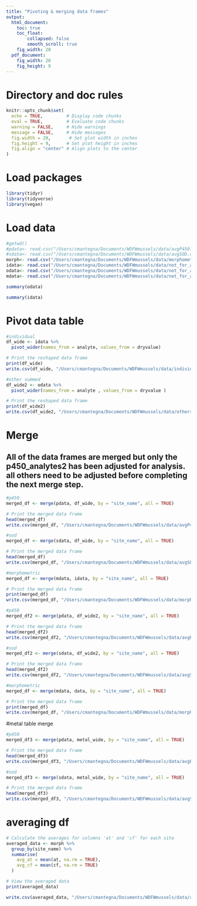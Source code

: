 ```yaml
---
title: "Pivoting & merging data frames"
output:
  html_document: 
    toc: true
    toc_float:
        collapsed: false
        smooth_scroll: true
    fig_width: 20
  pdf_document: 
    fig_width: 20
    fig_height: 9
---
```


# Directory and doc rules

```r

knitr::opts_chunk$set(
  echo = TRUE,         # Display code chunks
  eval = TRUE,         # Evaluate code chunks
  warning = FALSE,     # Hide warnings
  message = FALSE,     # Hide messages
  fig.width = 20,       # Set plot width in inches
  fig.height = 9,      # Set plot height in inches
  fig.align = "center" # Align plots to the center
)

```

# Load packages

```r
library(tidyr)
library(tidyverse)
library(vegan)

```

# Load data

```r

#getwd()
#pdata<- read.csv("/Users/cmantegna/Documents/WDFWmussels/data/avgP450.csv")
#sdata<- read.csv("/Users/cmantegna/Documents/WDFWmussels/data/avgSOD.csv")
morph<- read.csv("/Users/cmantegna/Documents/WDFWmussels/data/morphometricdata.csv")
idata<- read.csv("/Users/cmantegna/Documents/WDFWmussels/data/not_for_analysis/individual_wide.csv")
odata<- read.csv("/Users/cmantegna/Documents/WDFWmussels/data/not_for_analysis/othersummed_wide.csv")
mdata<- read.csv("/Users/cmantegna/Documents/WDFWmussels/data/not_for_analysis/metal_wide.csv")
```

```r
summary(odata)
```

```r
summary(idata)
```

# Pivot data table

```r
#individual
df_wide <- idata %>%
  pivot_wider(names_from = analyte, values_from = dryvalue)

# Print the reshaped data frame
print(df_wide)
write.csv(df_wide, "/Users/cmantegna/Documents/WDFWmussels/data/individual_wide.csv", row.names = FALSE)

#other summed
df_wide2 <- odata %>%
  pivot_wider(names_from = analyte , values_from = dryvalue )

# Print the reshaped data frame
print(df_wide2)
write.csv(df_wide2, "/Users/cmantegna/Documents/WDFWmussels/data/othersummed_wide.csv", row.names = FALSE)
```

# Merge 
## All of the data frames are merged but only the p450_analytes2 has been adjusted for analysis. all others need to be adjusted before completing the next merge step.
```r
#p450
merged_df <- merge(pdata, df_wide, by = "site_name", all = TRUE)

# Print the merged data frame
head(merged_df)
write.csv(merged_df, "/Users/cmantegna/Documents/WDFWmussels/data/avgP450_analytes.csv", row.names = FALSE)

#sod
merged_df <- merge(sdata, df_wide, by = "site_name", all = TRUE)

# Print the merged data frame
head(merged_df)
write.csv(merged_df, "/Users/cmantegna/Documents/WDFWmussels/data/avgSOD_analytes.csv", row.names = FALSE)

#morphometric
merged_df <- merge(mdata, idata, by = "site_name", all = TRUE)

# Print the merged data frame
print(merged_df)
write.csv(merged_df, "/Users/cmantegna/Documents/WDFWmussels/data/morph_analytes.csv", row.names = FALSE)

```

```r
#p450
merged_df2 <- merge(pdata, df_wide2, by = "site_name", all = TRUE)

# Print the merged data frame
head(merged_df2)
write.csv(merged_df2, "/Users/cmantegna/Documents/WDFWmussels/data/avgP450_analytes2.csv", row.names = FALSE)

#sod
merged_df2 <- merge(sdata, df_wide2, by = "site_name", all = TRUE)

# Print the merged data frame
head(merged_df2)
write.csv(merged_df2, "/Users/cmantegna/Documents/WDFWmussels/data/avgSOD_analytes2.csv", row.names = FALSE)

#morphometric
merged_df <- merge(mdata, data, by = "site_name", all = TRUE)

# Print the merged data frame
print(merged_df)
write.csv(merged_df, "/Users/cmantegna/Documents/WDFWmussels/data/morph_analytes.csv", row.names = FALSE)

```
#metal table merge
```r

#p450
merged_df3 <- merge(pdata, metal_wide, by = "site_name", all = TRUE)

# Print the merged data frame
head(merged_df3)
write.csv(merged_df3, "/Users/cmantegna/Documents/WDFWmussels/data/avgP450_metals.csv", row.names = FALSE)

#sod
merged_df3 <- merge(sdata, metal_wide, by = "site_name", all = TRUE)

# Print the merged data frame
head(merged_df3)
write.csv(merged_df3, "/Users/cmantegna/Documents/WDFWmussels/data/avgSOD_metals.csv", row.names = FALSE)

```

# averaging df
```r

# Calculate the averages for columns 'at' and 'cf' for each site
averaged_data <- morph %>%
  group_by(site_name) %>%
  summarise(
    avg_at = mean(at, na.rm = TRUE),
    avg_cf = mean(cf, na.rm = TRUE)
  )

# View the averaged data
print(averaged_data)

write.csv(averaged_data, "/Users/cmantegna/Documents/WDFWmussels/data/avgMORPH.csv", row.names = FALSE)

```

